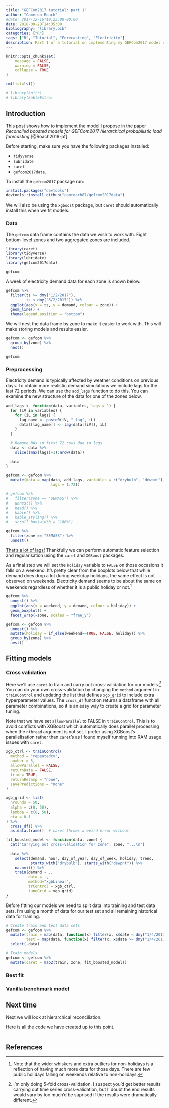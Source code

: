 ```yaml
---
title: "GEFCom2017 tutorial: part 1"
author: "Cameron Roach"
#date: 2017-12-16T10:23:00-00:00
date: 2018-09-28T14:35:00
bibliography: "library.bib"
categories: ["R"]
tags: ["R", "Tutorial", "Forecasting", "Electricity"]
description: Part 1 of a tutorial on implementing my GEFCom2017 model entry for probabilistic forecasts in a hierarchical setting. Here we discuss loading data and performing cross validation.
---
```


```r
knitr::opts_chunk$set(
	message = FALSE,
	warning = FALSE,
	collapse = TRUE
)

rm(list=ls())

# library(knitr)
# library(kableExtra)
```


## Introduction

This post shows how to implement the model I propose in the paper _Reconciled boosted models for GEFCom2017 hierarchical probabilistic load forecasting_ [@Roach2018-pf].

Before starting, make sure you have the following packages installed:

* `tidyverse`
* `lubridate`
* `caret`
* `gefcom2017data`.

To install the `gefcom2017` package run:

```r
install.packages("devtools")
devtools::install_github("camroach87/gefcom2017data")
```

We will also be using the `xgboost` package, but `caret` should automatically install this when we fit models.


### Data

The `gefcom` data frame contains the data we wish to work with. Eight bottom-level zones and two aggregated zones are included.

```r
library(caret)
library(tidyverse)
library(lubridate)
library(gefcom2017data)

gefcom
```

A week of electricity demand data for each zone is shown below.

```r
gefcom %>%
  filter(ts >= dmy("1/2/2017"),
         ts < dmy("8/2/2017")) %>%
  ggplot(aes(x = ts, y = demand, colour = zone)) +
  geom_line() +
  theme(legend.position = "bottom")
```

We will nest the data frame by zone to make it easier to work with. This will make storing models and results easier.

```r
gefcom <- gefcom %>%
  group_by(zone) %>%
  nest()

gefcom
```


### Preprocessing

Electricity demand is typically affected by weather conditions on previous days. To obtain more realistic demand simulations we include lags for the last 72 periods. We can use the `add_lags` function to do this. You can examine the new structure of the data for one of the zones below.

```r
add_lags <- function(data, variables, lags = 1) {
  for (iV in variables) {
    for (iL in lags) {
      lag_name <- paste0(iV, "_lag", iL)
      data[[lag_name]] <- lag(data[[iV]], iL)
    }
  }
  
  # Remove NAs in first 72 rows due to lags
  data <- data %>% 
    slice((max(lags)+1):nrow(data))
  
  data
}

gefcom <- gefcom %>%
  mutate(data = map(data, add_lags, variables = c("drybulb", "dewpnt"), 
                    lags = 1:72))

# gefcom %>%
#   filter(zone == "SEMASS") %>%
#   unnest() %>%
#   head() %>%
#   kable() %>%
#   kable_styling() %>%
#   scroll_box(width = "100%")

gefcom %>%
  filter(zone == "SEMASS") %>%
  unnest()
```

[That's a lot of lags!](https://www.youtube.com/watch?v=R2vBZuLI3oI) Thankfully we can perform automatic feature selection and regularisation using the `caret` and `XGBoost` packages.

As a final step we will set the `holiday` variable to `FALSE` on those occasions it falls on a weekend. It's pretty clear from the boxplots below that while demand does drop a lot during weekday holidays, the same effect is not observed on weekends. Electricity demand seems to be about the same on weekends regardless of whether it is a public holiday or not.^[Note that the wider whiskers and extra outliers for non-holidays is a reflection of having much more data for those days. There are few public holidays falling on weekends relative to non-holidays.]

```r
gefcom %>% 
  unnest() %>% 
  ggplot(aes(x = weekend, y = demand, colour = holiday)) + 
  geom_boxplot() + 
  facet_wrap(~zone, scales = "free_y")

gefcom <- gefcom %>% 
  unnest() %>% 
  mutate(holiday = if_else(weekend==TRUE, FALSE, holiday)) %>% 
  group_by(zone) %>%
  nest()
```


## Fitting models

### Cross validation

Here we'll use `caret` to train and carry out cross-validation for our models.^[I'm only doing 5-fold cross-validation. I suspect you'd get better results carrying out time series cross-validation, but I' doubt the end results would vary by too much'd be suprised if the results were dramatically different.] You can do your own cross-validation by changing the `method` argument in `trainControl` and updating the list that defines `xgb_grid` to include extra hyperparameter values. The `cross_df` function returns a dataframe with all parameter combinations, so it is an easy way to create a grid for parameter tuning.

Note that we have set `allowParallel` to FALSE in `trainControl`. This is to avoid conflicts with XGBoost which automatically does parallel processing when the `nthread` argument is not set. I prefer using XGBoost's parallelisation rather than `caret`'s as I found myself running into RAM usage issues with `caret`.

```r
xgb_ctrl <- trainControl(
  method = "repeatedcv",
  number = 5,
  allowParallel = FALSE,
  returnData = FALSE,
  trim = TRUE,
  returnResamp = "none",
  savePredictions = "none"
)

xgb_grid <- list(
  nrounds = 50,
  alpha = c(0, 50),
  lambda = c(0, 50),
  eta = 0.1
) %>%
  cross_df() %>% 
  as.data.frame()  # caret throws a weird error without

fit_boosted_model <- function(data, zone) {
  cat("Carrying out cross-validation for zone", zone, "...\n")
  
  data %>%
    select(demand, hour, day_of_year, day_of_week, holiday, trend,
           starts_with("drybulb"), starts_with("dewpnt")) %>%
    na.omit() %>%
    train(demand ~ .,
          data = .,
          method="xgbLinear",
          trControl = xgb_ctrl,
          tuneGrid = xgb_grid)
}
```

Before fitting our models we need to split data into training and test data sets. I'm using a month of data for our test set and all remaining historical data for training.

```r
# Create train and test data sets
gefcom <- gefcom %>% 
  mutate(train = map(data, function(x) filter(x, x$date < dmy("1/4/2017"))),
         test = map(data, function(x) filter(x, x$date >= dmy("1/4/2017")))) %>% 
  select(-data)

# Train models
gefcom <- gefcom %>%
  mutate(caret = map2(train, zone, fit_boosted_model))
```


### Best fit


### Vanilla benchmark model


## Next time

Next we will look at hierarchical reconciliation.

Here is all the code we have created up to this point.

```r

```


<!-- ## Inputs -->

<!-- We define some important dates. These will be needed when calculating trends and forecasts. -->

<!-- ```{r} -->
<!-- library(lubridate) -->

<!-- fcst_start_dt <- dmy_hms("1/6/2016 00:00:00") -->
<!-- fcst_end_dt <- dmy_hms("1/7/2016 00:00:00") -->
<!-- hist_start_dt <- dmy_hms("1/5/2016 00:00:00") -->
<!-- hist_end_dt <- dmy_hms("1/6/2016 00:00:00") -->
<!-- ``` -->

<!-- ## Data -->

<!-- If you already have your data in an appropriate format (see table below) and you do not want to use the same predictors that I have you can skip ahead to fitting the model. -->

<!-- ### Data structure -->

<!-- ```{r} -->
<!-- library(tidyverse) -->
<!-- library(caret) -->
<!-- library(gefcom2017data) -->

<!-- gefcom -->
<!-- ``` -->


<!-- ### Feature engineering -->

<!-- Date time, day of week and other features are added. -->

<!-- ```{r} -->
<!-- elec_df <- elec_df %>%  -->
<!--   mutate(dt = ymd_h(paste(date, hour)), -->
<!--          day_of_week = wday(dt), -->
<!--          day_of_year = yday(dt)) -->
<!-- ``` -->

<!-- Our trend is based off the `hist_start_date` variable. While the actual start date for each zone's historical data may differ, as long as we are consistent in using this basis when predicting this will be fine. -->

<!-- ```{r} -->
<!-- elec_df <- elec_df %>%  -->
<!--   mutate(trend = as.numeric(dt - hist_start_dt)) -->
<!-- ``` -->

<!-- We now need to add lags to our data frame. The `get_lagged_vars` function allows us to pass a vector of integers with the required lags and returns a data frame with new lag columns. We group and nest the data frame by zones to prevent lags including values from other zones. -->

<!-- ```{r} -->
<!-- elec_df <- elec_df %>% -->
<!--   group_by(zone) %>% -->
<!--   nest() %>% -->
<!--   mutate(data = map(data, get_lagged_vars, -->
<!--                     variables = c("dry_bulb", "dew_pnt"), lags = 1:72)) -->
<!-- ``` -->

<!-- Here is how the data should look for one of the zones when we unnest it. -->

<!-- ```{r} -->
<!-- elec_df %>%  -->
<!--   filter(zone == "SEMASS") %>%  -->
<!--   unnest() %>%  -->
<!--   head() %>%  -->
<!--   kable() %>%  -->
<!--   kable_styling() %>% -->
<!--   scroll_box(width = "100%") -->
<!-- ``` -->


<!-- ## Fitting the model -->

<!-- I'm only fitting one model with an L1 penalty of 50 for each zone. You can do your own cross-validation by changing the `method` argument in `trainControl` and updating the list that defines `xgb_grid` to include extra hyperparameter values. The `cross_df` function returns a dataframe with all parameter combinations, so it is an easy way to create a grid for parameter tuning. -->

<!-- Note that we have set `allowParallel` to FALSE in `trainControl`. This is to avoid issues with XGBoost which automatically does parallel processing when the `nthread` argument is not set. I prefer using XGBoost's parallelisation rather than `caret`'s as I found myself running into RAM usage issues with `caret`. -->

<!-- ```{r} -->
<!-- xgb_ctrl <- trainControl( -->
<!--   method = "none", -->
<!--   allowParallel = FALSE, -->
<!--   returnData = FALSE, -->
<!--   trim = TRUE, -->
<!--   returnResamp = "none", -->
<!--   savePredictions = "none" -->
<!-- ) -->

<!-- xgb_grid <- list( -->
<!--   nrounds = 200, -->
<!--   alpha = 50, -->
<!--   lambda = 0, -->
<!--   eta = 0.1 -->
<!-- ) %>%  -->
<!--   cross_df() -->

<!-- fit_boosted_model <- function(train_df) { -->
<!--   train_df %>% -->
<!--     select(demand, hour, day_of_year, day_of_week, holiday_flag, trend, -->
<!--            starts_with("dry_bulb"), starts_with("dew_pnt")) %>% -->
<!--     na.omit() %>%  -->
<!--     train(demand ~ . , -->
<!--           data = ., -->
<!--           method="xgbLinear", -->
<!--           trControl = xgb_ctrl, -->
<!--           tuneGrid = xgb_grid) -->
<!-- } -->

<!-- elec_df <- elec_df %>%  -->
<!--   mutate(fit = map(data, fit_boosted_model)) -->
<!-- ``` -->


<!-- ## Simulating in a hierarchy -->

<!-- Now that we have fit our demand models we need to create weather and residual simulations. The weather simulations will be fed into the demand model to predict the expected demand. Our goal is to create demand simulations so we also need to add residuals back in (or we are only simulating the conditional mean). So the final step is to add residual simulations to the expected demand to create true demand simulations. -->

<!-- Unfortunately - there's a lot of code refactoring in the package that I need to do! I'll update this post asap with a simple approach to weather simulation and hierarchical reconciliation. -->

<!-- ### Weather simulations -->

<!-- ```{r} -->
<!-- # elec_df %>%  -->
<!-- #   mutate(weather_sims = map(data, shuffle_weather, fcst_start_dt, fcst_end_dt, trend_start)) -->
<!-- ``` -->

<!-- ### Residual resampling -->

<!-- ```{r} -->

<!-- ``` -->


<!-- ## Hierarchical reconciliation -->


## References {-}